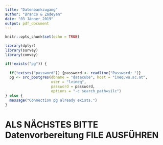 ---
title: "Datenbankzugang"
author: "Branco & Zadeyan"
date: "03 Jänner 2019"
output: pdf_document
---

```{r setup, include=FALSE}
knitr::opts_chunk$set(echo = TRUE)
```

```{r Datenbankzugang, include=FALSE}
library(dplyr)
library(survey)
library(convey)

if(!exists("pg")) {
  
  if(!exists("password")) {password <- readline("Password: ")}
  pg <- src_postgres(dbname = "datacube", host = "ineq.wu.ac.at",
                     user = "lvineq", 
                     password = password, 
                     options = "-c search_path=silc")
} else {
  message("Connection pg already exists.")
}
```

# ALS NÄCHSTES BITTE Datenvorbereitung FILE AUSFÜHREN